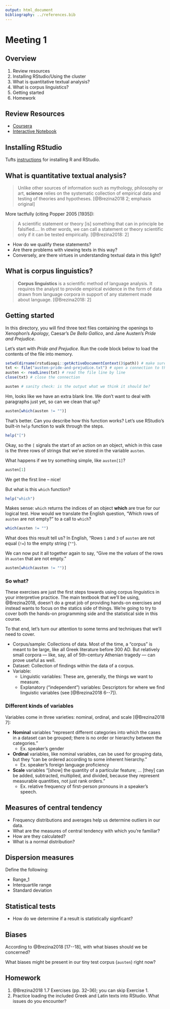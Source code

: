 ```yaml
---
output: html_document
bibliography: ../references.bib
---
```


# Meeting 1

## Overview

1.  Review resources
2.  Installing RStudio/Using the cluster
3.  What is quantitative textual analysis?
4.  What is corpus linguistics?
5.  Getting started
6.  Homework

## Review Resources

-   [Coursera](https://www.coursera.org/learn/r-programming)
-   [Interactive Notebook](../r-review/00_r-review.Rmd)

## Installing RStudio

Tufts [instructions](https://sites.tufts.edu/datalab/installing-r-and-rstudio/) for installing R and RStudio.

## What is quantitative textual analysis?

> Unlike other sources of information such as mythology, philosophy or art, **science** relies on the systematic collection of empirical data and testing of theories and hypotheses. [@Brezina2018 2; emphasis original]

More tactfully (citing Popper 2005 [1935]):

> A scientific statement or theory [is] something that can in principle be falsified.... In other words, we can call a statement or theory scientific only if it can be tested empirically. [@Brezina2018: 2]

-   How do we qualify these statements?
-   Are there problems with viewing texts in this way?
-   Conversely, are there virtues in understanding textual data in this light?

## What is corpus linguistics?

> **Corpus linguistics** is a scientific method of language analysis. It requires the analyst to provide empirical evidence in the form of data drawn from language corpora in support of any statement made about language. [@Brezina2018: 2]

## Getting started

In this directory, you will find three text files containing the openings to Xenophon's *Apology*, Caesar's *De Bello Gallico*, and Jane Austen's *Pride and Prejudice*.

Let's start with *Pride and Prejudice*. Run the code block below to load the contents of the file into memory.

```r
setwd(dirname(rstudioapi::getActiveDocumentContext()$path)) # make sure that our working directory is correctly set
txt <- file("austen-pride-and-prejudice.txt") # open a connection to the file
austen <- readLines(txt) # read the file line by line
close(txt) # close the connection

austen # sanity check: is the output what we think it should be?
```
Hm, looks like we have an extra blank line. We don't want to deal with paragraphs just yet, so can we clean that up?

```r
austen[which(austen != "")]
```

That's better. Can you describe how this function works? Let's use RStudio's built-in `help` function to walk through the steps.

```r
help("[")
```

Okay, so the `[` signals the start of an action on an object, which in this case is the three rows of strings that we've stored in the variable `austen`.

What happens if we try something simple, like `austen[1]`?

```r
austen[1]
```

We get the first line -- nice!

But what is this `which` function?

```r
help("which")
```

Makes sense: `which` returns the indices of an object **which** are true for our logical test. How would we translate the English question, "Which rows of `austen` are not empty?" to a call to `which`?

```r
which(austen != "")
```

What does this result tell us? In English, "Rows `1` and `3` of `austen` are not equal (`!=`) to the empty string (`""`).

We can now put it all together again to say, "Give me the _values_ of the rows in `austen` that are not empty."

```r
austen[which(austen != "")]
```

### So what?

These exercises are just the first steps towards using corpus linguistics in your interpretive practice. The main textbook that we'll be using, @Brezina2018, doesn't do a great job of providing hands-on exercises and instead wants to focus on the statics side of things. We're going to try to cover both the hands-on programming side and the statistical side in this course.

To that end, let's turn our attention to some terms and techniques that we'll need to cover.

- Corpus/sample: Collections of data. Most of the time, a "corpus" is meant to be large, like all Greek literature before 300 AD. But relatively small corpora --- like, say, all of 5th-century Athenian tragedy --- can prove useful as well.
- Dataset: Collection of findings within the data of a corpus.
- Variable: 
  - Linguistic variables: These are, generally, the things we want to measure.
  - Explanatory ("independent") variables: Descriptors for where we find linguistic variables (see [@Brezina2018 6--7]).
  
### Different kinds of variables

Variables come in three varieties: nominal, ordinal, and scale [@Brezina2018 7]:

- **Nominal** variables "represent different categories into which the cases in a dataset can be grouped; there is no order or hierarchy between the categories."
  - Ex. speaker's gender
- **Ordinal** variables, like nominal variables, can be used for grouping data, but they "can be ordered according to some inherent hierarchy."
  - Ex. speaker's foreign language proficiency
- **Scale** variables "[show] the quantity of a particular feature; ... [they] can be added, subtracted, multiplied, and divided, because they represent measurable quantities, not just rank orders."
  - Ex. relative frequency of first-person pronouns in a speaker's speech.
  
## Measures of central tendency

- Frequency distributions and averages help us determine outliers in our data.
- What are the measures of central tendency with which you're familiar?
- How are they calculated?
- What is a normal distribution?

## Dispersion measures

Define the following:

- Range_1
- Interquartile range
- Standard deviation

## Statistical tests

- How do we determine if a result is statistically signficant?

## Biases

According to @Brezina2018 [17--18], with what biases should we be concerned?

What biases might be present in our tiny test corpus (`austen`) right now?

## Homework

1. @Brezina2018 1.7 Exercises (pp. 32--36); you can skip Exercise 1.
2. Practice loading the included Greek and Latin texts into RStudio. What issues do you encounter?
